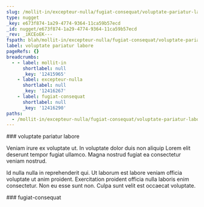```yaml
---
slug: /mollit-in/excepteur-nulla/fugiat-consequat/voluptate-pariatur-labore
type: nugget
_key: e673f874-1a29-4774-9364-11ca59b57ecd
_id: nugget/e673f874-1a29-4774-9364-11ca59b57ecd
_rev: _iKCEoEK---
fspath: blah/mollit-in/excepteur-nulla/fugiat-consequat/voluptate-pariatur-labore.md
label: voluptate pariatur labore
pageRefs: {}
breadcrumbs:
  - - label: mollit-in
      shortlabel: null
      _key: '12415965'
    - label: excepteur-nulla
      shortlabel: null
      _key: '12416267'
    - label: fugiat-consequat
      shortlabel: null
      _key: '12416290'
paths:
  - /mollit-in/excepteur-nulla/fugiat-consequat/voluptate-pariatur-labore
---
```


<NuggetArea>
<Nugget slug="/mollit-in/excepteur-nulla/fugiat-consequat/voluptate-pariatur-labore" type="nugget" _key="e673f874-1a29-4774-9364-11ca59b57ecd" _id="nugget/e673f874-1a29-4774-9364-11ca59b57ecd" _rev="_iKCEoEK---" fspath="blah/mollit-in/excepteur-nulla/fugiat-consequat/voluptate-pariatur-labore.md" label="voluptate pariatur labore" paths="/mollit-in/excepteur-nulla/fugiat-consequat/voluptate-pariatur-labore">
<NuggetBody>
### voluptate pariatur labore

Veniam irure ex voluptate ut. In voluptate dolor duis non aliquip Lorem elit deserunt tempor fugiat ullamco. Magna nostrud fugiat ea consectetur veniam nostrud.

Id nulla nulla in reprehenderit qui. Ut laborum est labore veniam officia voluptate ut anim proident. Exercitation proident officia nulla laboris enim consectetur. Non eu esse sunt non. Culpa sunt velit est occaecat voluptate.

</NuggetBody>
<Breadcrumbs>
<Crumbs>
<Crumb _key="12415965" label="mollit-in" /><Crumb _key="12416267" label="excepteur-nulla" /><Crumb _key="12416290" label="fugiat-consequat" />
</Crumbs>
</Breadcrumbs>
</Nugget>

<NuggetsInbound>
</NuggetsInbound>
<NuggetsOutbound>
</NuggetsOutbound>
</NuggetArea>
<PassagesInbound>
<Passage direction="inbound" type="passage" _key="12416290" _id="passage/12416290" _rev="_iKCEoEG---" label="fugiat-consequat" passage="fugiat-consequat" fspath="blah/mollit-in/excepteur-nulla/fugiat-consequat" paths="/mollit-in/excepteur-nulla/fugiat-consequat" slug="/mollit-in/excepteur-nulla/fugiat-consequat">
<NuggetBody>
### fugiat-consequat

</NuggetBody>
<Breadcrumbs>
<Crumbs>
<Crumb _key="12415965" label="mollit-in" /><Crumb _key="12416267" label="excepteur-nulla" />
</Crumbs>
</Breadcrumbs>
</Passage>

</PassagesInbound>
<PassagesOutbound>
</PassagesOutbound>